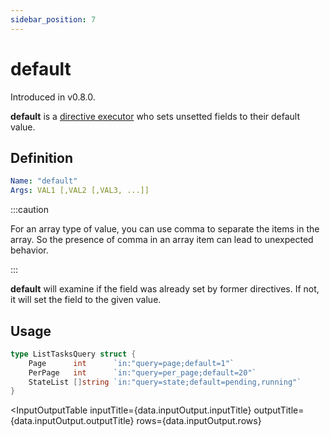 ```yaml
---
sidebar_position: 7
---
```



# default

Introduced in v0.8.0.

**default** is a [directive executor](/advanced/concepts#directive-executor) who sets unsetted fields to their default value.

## Definition

```yaml
Name: "default"
Args: VAL1 [,VAL2 [,VAL3, ...]]
```

:::caution

For an array type of value, you can use comma to separate the items in the array.
So the presence of comma in an array item can lead to unexpected behavior.

:::

**default** will examine if the field was already set by former directives. If not, it will set the field to the given value.

## Usage

```go
type ListTasksQuery struct {
	Page      int      `in:"query=page;default=1"`
	PerPage   int      `in:"query=per_page;default=20"`
	StateList []string `in:"query=state;default=pending,running"`
}
```

<InputOutputTable
  inputTitle={data.inputOutput.inputTitle}
  outputTitle={data.inputOutput.outputTitle}
  rows={data.inputOutput.rows}
></InputOutputTable>
